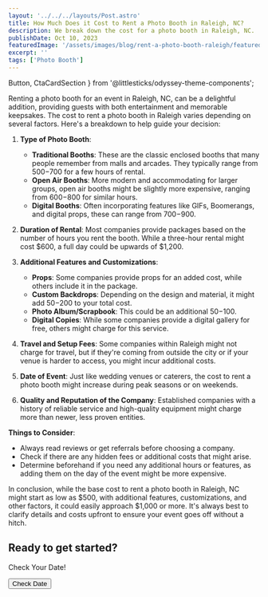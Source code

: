 ```yaml
---
layout: '../../../layouts/Post.astro'
title: How Much Does it Cost to Rent a Photo Booth in Raleigh, NC?
description: We break down the cost for a photo booth in Raleigh, NC.
publishDate: Oct 10, 2023
featuredImage: '/assets/images/blog/rent-a-photo-booth-raleigh/featured.jpg'
excerpt: ''
tags: ['Photo Booth']
---
```

  Button,
  CtaCardSection
} from '@littlesticks/odyssey-theme-components';

Renting a photo booth for an event in Raleigh, NC, can be a delightful addition, providing guests with both entertainment and memorable keepsakes. The cost to rent a photo booth in Raleigh varies depending on several factors. Here's a breakdown to help guide your decision:

1. **Type of Photo Booth**: 
    - **Traditional Booths**: These are the classic enclosed booths that many people remember from malls and arcades. They typically range from $500-$700 for a few hours of rental.
    - **Open Air Booths**: More modern and accommodating for larger groups, open air booths might be slightly more expensive, ranging from $600-$800 for similar hours.
    - **Digital Booths**: Often incorporating features like GIFs, Boomerangs, and digital props, these can range from $700-$900.

2. **Duration of Rental**: Most companies provide packages based on the number of hours you rent the booth. While a three-hour rental might cost $600, a full day could be upwards of $1,200.

3. **Additional Features and Customizations**:
    - **Props**: Some companies provide props for an added cost, while others include it in the package.
    - **Custom Backdrops**: Depending on the design and material, it might add $50-$200 to your total cost.
    - **Photo Album/Scrapbook**: This could be an additional $50-$100.
    - **Digital Copies**: While some companies provide a digital gallery for free, others might charge for this service.

4. **Travel and Setup Fees**: Some companies within Raleigh might not charge for travel, but if they're coming from outside the city or if your venue is harder to access, you might incur additional costs.

5. **Date of Event**: Just like wedding venues or caterers, the cost to rent a photo booth might increase during peak seasons or on weekends.

6. **Quality and Reputation of the Company**: Established companies with a history of reliable service and high-quality equipment might charge more than newer, less proven entities.

**Things to Consider**:
- Always read reviews or get referrals before choosing a company.
- Check if there are any hidden fees or additional costs that might arise.
- Determine beforehand if you need any additional hours or features, as adding them on the day of the event might be more expensive.

In conclusion, while the base cost to rent a photo booth in Raleigh, NC might start as low as $500, with additional features, customizations, and other factors, it could easily approach $1,000 or more. It's always best to clarify details and costs upfront to ensure your event goes off without a hitch.

<CtaCardSection background="var(--theme-surface-1)" color="var(--theme-on-surface-2)">
    <h2>Ready to get started?</h2>
    <p>Check Your Date!</p>
    <Button href="https://popstar-photo-booths.checkcherry.com/availability_calendar?props=%7B%22showBookNowButton%22%3Atrue%2C%22bookNowButtonText%22%3A%22Book%20Now%22%2C%22showCustomBookingUrl%22%3Afalse%2C%22customBookingUrl%22%3A%22%22%2C%22availableMessage%22%3A%22Congratulations%2C%20we%20are%20currently%20available%20for%20this%20day%20and%20package.%20%20Just%20click%20%26%2339%3BBook%20Now%26%2339%3B%20to%20reserve%20your%20date%20now.%22%2C%22unavailableMessage%22%3A%22Sorry%2C%20but%20we%20are%20not%20able%20to%20take%20automated%20bookings%20for%20this%20date%20or%20package.%20%20Please%20contact%20us%20directly%20to%20check%20for%20available%20options.%22%2C%22theme%22%3A%22normal%22%7D" customIcon>
    Check Date
    <Fragment slot="icon">
      <Icon name="ic:baseline-chevron-right"/>
    </Fragment>
    </Button>
</CtaCardSection>